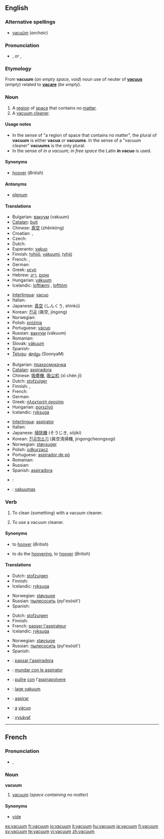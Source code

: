 ==English==

===Alternative spellings===
*[[vacuüm]] (''archaic'')

===Pronunciation===
<!--incorrect: *{{IPA|/ˈvæ.kjuˌʌm̩̩/ ''or'' /ˈvæ.kjuːm/}} ''[[cf.]]: [[vacume#Pronunciation|vacume]]''-->
*{{IPA|/ˈvækjuəm/}}, {{SAMPA|/"v{kju@m/}} ''or'' {{IPA|/ˈvækjuːm/}}, {{SAMPA|/"v{kju:m/}}

===Etymology===
From {{L.}} '''vacuum''' (''an empty space, void'') noun use of neuter of '''[[vacuus]]''' (''empty'') related to '''[[vacare]]''' (''be empty'').

===Noun===
{{en-noun|pl=[[vacuums]] ''or'' [[vacua]]; ''see '''Usage notes''' for plurals''}}

# A [[region]] of [[space]] that contains no [[matter]].
# A [[vacuum cleaner]].

====Usage notes====
*In the sense of "a region of space that contains no matter", the plural of '''vacuum''' is either '''vacua''' or '''vacuums'''. In the sense of a "vacuum cleaner" '''vacuums''' is the only plural.
*In the sense of ''in a vacuum; in free space'' the Latin '''in vacuo''' is used.

====Synonyms====
*{{i-c|vacuum cleaner}} [[hoover]] (''British'')

====Antonyms====
*{{i-c|region of space that contains no matter}} [[plenum]]

====Translations====
{{trans-top|region of space that contains no matter}}
* Bulgarian: [[вакуум]] (vakuum) {{m}}
* [[Catalan]]: [[buit]] {{m}}
* Chinese: [[真空]] (zhēnkōng)
* Croatian: {{t-|hr|vakuum|m}}, {{t-|hr|vakum|m}}
* Czech: {{t-|cs|vakuum|n}}
* Dutch: {{t+|nl|vacuüm|n}}
* Esperanto: [[vakuo]]
* Finnish: [[tyhjiö]], [[vakuumi]], [[tyhjö]]
* French: {{t+|fr|vide|m}}, {{t+|fr|vacuum|m}}
* German: {{t+|de|Vakuum|n}}
* Greek: [[κενό]] {{n}}
* Hebrew: [[ואקום]] {{m}} ,[[ריק]] {{m}}
* Hungarian: [[vákuum]]
* Icelandic: [[lofttæmi]] {{n}}, [[lofttóm]] {{n}}
{{trans-mid}}
* [[Interlingua]]: [[vacuo]]
* Italian: {{t+|it|vuoto|m}}
* Japanese: [[真空]] (しんくう, shinkū)
* Korean: [[진공]] (眞空, jingong)
* Norwegian: {{t-|no|vakuum|n}}
* Polish: [[próżnia]] {{f}}
* Portuguese: [[vácuo]] {{m}}
* Russian: [[вакуум]] (vákuum) {{m}}
* Romanian: {{t-|ro|vid|n}}
* Slovak: [[vákuum]]
* Spanish: {{t+|es|vacío|m}}
* [[Telugu]]: [[శూన్యం]] (SoonyaM)
{{trans-bottom}}

{{trans-top|vacuum cleaner}}
* Bulgarian: [[прахосмукачка]] {{f}}
* [[Catalan]]: [[aspiradora]] {{f}}
* Chinese: [[吸塵機]], [[吸尘机]] (xī chén jī)
* Dutch: [[stofzuiger]] {{m}}
* Finnish: {{t+|fi|imuri}}, {{t-|fi|pölynimuri}}
* French: {{t+|fr|aspirateur|m}}
* German: {{t+|de|Staubsauger|m}}
* Greek: [[ηλεκτριτή σκούπα]] {{f}}
* Hungarian: [[porszívó]]
* Icelandic: [[ryksuga]] {{f}}
{{trans-mid}}
* [[Interlingua]]: [[aspirator#Interlingua|aspirator]]
* Italian: {{t-|it|aspirapolvere|m}}
* Japanese: [[掃除機]] (そうじき, sōjiki)
* Korean: [[진공청소기]] (眞空淸掃機, jingongcheongsogi)
* Norwegian: [[støvsuger]]
* Polish: [[odkurzacz]] {{m}}
* Portuguese: [[aspirador de pó]] {{m}}
* Romanian: {{t-|ro|aspirator|n}}
* Russian: {{t+|ru|пылесос|m|tr=pylesós|sc=Cyrl}}
* Spanish: [[aspiradora]] {{f}}
{{trans-bottom}}

{{checktrans}}
{{trans-top|translations to be categorized}}
*{{ttbc|Arabic}}: {{ARchar|[[فراغ]]}}
*{{ttbc|Lithuanian}}: [[vakuumas]] {{m}}
{{trans-bottom}}

===Verb===
{{en-verb}}

# {{transitive}} To clean (something) with a vacuum cleaner.
# {{intransitive}} To use a vacuum cleaner.

====Synonyms====
*{{i-c|transitive sense}} to [[hoover]] (''British'')
*{{i-c|intransitive sense}} to do the [[hoovering]], to [[hoover]] (''British'')

====Translations====
{{trans-top|transitive: to clean with a vacuum cleaner}}
* Dutch: [[stofzuigen]]
* Finnish: {{t+|fi|imuroida}}
* Icelandic: [[ryksuga]]
{{trans-mid}}
* Norwegian: [[støvsuge]]
* Russian: [[пылесосить]] (pyl'esósit') {{impf}}
* Spanish: {{t+|es|aspirar}}
{{trans-bottom}}

{{trans-top|transitive: to use a vacuum cleaner}}
* Dutch: [[stofzuigen]]
* Finnish: {{t+|fi|imuroida}}
* French: [[passer l'aspirateur]]
* Icelandic: [[ryksuga]]
{{trans-mid}}
* Norwegian: [[støvsuge]]
* Russian: [[пылесосить]] (pyl'esósit') {{impf}}
* Spanish: {{t+|es|aspirar}}
{{trans-bottom}}

{{checktrans}}
{{trans-top|translations to be checked}}
*{{ttbc|Catalan}}: [[passar l'aspiradora]]
*{{ttbc|Interlingua}}: [[mundar con le aspirator]]
*{{ttbc|Italian}}: [[pulire]] [[con]] l'[[aspirapolvere]]<!--not a set phrase in Italian-->
*{{ttbc|Norwegian}}: [[lage vakuum]]
*{{ttbc|Portuguese}}: [[aspirar]]
*{{ttbc|Portuguese}}: [[a]] [[vácuo]]
*{{ttbc|Slovak}}: [[vysávať]]
{{trans-bottom}}

----

==French==

===Pronunciation===
*{{IPA|/va.kɥɔm/}}, {{SAMPA|/va.kHOm/}}

===Noun===
'''vacuum''' {{m}}

# [[vacuum]] (''space containing no matter'')

====Synonyms====
*[[vide#French|vide]]

[[es:vacuum]]
[[fr:vacuum]]
[[io:vacuum]]
[[it:vacuum]]
[[hu:vacuum]]
[[ja:vacuum]]
[[fi:vacuum]]
[[sv:vacuum]]
[[te:vacuum]]
[[vi:vacuum]]
[[zh:vacuum]]